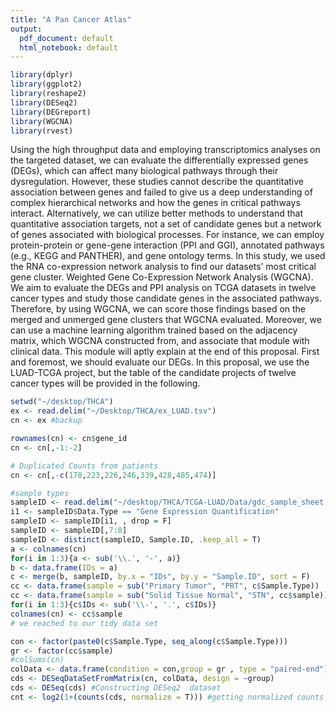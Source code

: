 ```yaml
---
title: "A Pan Cancer Atlas"
output:
  pdf_document: default
  html_notebook: default
---
```

```r
library(dplyr)
library(ggplot2)
library(reshape2)
library(DESeq2)
library(DEGreport)
library(WGCNA)
library(rvest)

```

Using the high throughput data and employing transcriptomics analyses on the targeted dataset, we can evaluate the differentially expressed genes (DEGs), which can affect many biological pathways through their dysregulation. However, these studies cannot describe the quantitative association between genes and failed to give us a deep understanding of complex hierarchical networks and how the genes in critical pathways interact. Alternatively, we can utilize better methods to understand that quantitative association targets, not a set of candidate genes but a network of genes associated with biological processes. For instance, we can employ protein-protein or gene-gene interaction (PPI and GGI), annotated pathways (e.g., KEGG and PANTHER), and gene ontology terms. In this study, we used the RNA co-expression network analysis to find our datasets' most critical gene cluster. Weighted Gene Co-Expression Network Analysis (WGCNA). We aim to evaluate the DEGs and PPI analysis on TCGA datasets in twelve cancer types and study those candidate genes in the associated pathways. Therefore, by using WGCNA, we can score those findings based on the merged and unmerged gene clusters that WGCNA evaluated. Moreover, we can use a machine learning algorithm trained based on the adjacency matrix, which WGCNA constructed from, and associate that module with clinical data. This module will aptly explain at the end of this proposal. 
First and foremost, we should evaluate our DEGs. In this proposal, we use the LUAD-TCGA project, but the table of the candidate projects of twelve cancer types will be provided in the following.

```r
setwd("~/desktop/THCA")
ex <- read.delim("~/Desktop/THCA/ex_LUAD.tsv")
cn <- ex #backup

rownames(cn) <- cn$gene_id
cn <- cn[,-1:-2]

# Duplicated Counts from patients
cn <- cn[,-c(178,223,226,246,339,428,485,474)]
```


```r
#sample types
sampleID <- read.delim("~/desktop/THCA/TCGA-LUAD/Data/gdc_sample_sheet.2022-06-11.tsv")
i1 <- sampleID$Data.Type == "Gene Expression Quantification"
sampleID <- sampleID[i1, , drop = F]
sampleID <- sampleID[,7:8]
sampleID <- distinct(sampleID, Sample.ID, .keep_all = T)
a <- colnames(cn)
for(i in 1:3){a <- sub('\\.', '-', a)}
b <- data.frame(IDs = a)
c <- merge(b, sampleID, by.x = "IDs", by.y = "Sample.ID", sort = F)
cc <- data.frame(sample = sub("Primary Tumor", "PRT", c$Sample.Type))
cc <- data.frame(sample = sub("Solid Tissue Normal", "STN", cc$sample))
for(i in 1:3){c$IDs <- sub('\\-', '.', c$IDs)}
colnames(cn) <- cc$sample
# we reached to our tidy data set

```
```r
con <- factor(paste0(c$Sample.Type, seq_along(c$Sample.Type)))
gr <- factor(cc$sample)
#colSums(cn)
colData <- data.frame(condition = con,group = gr , type = "paired-end")
cds <- DESeqDataSetFromMatrix(cn, colData, design = ~group) 
cds <- DESeq(cds) #Constructing DESeq2  dataset
cnt <- log2(1+(counts(cds, normalize = T))) #getting normalized counts `count matrix`
```

